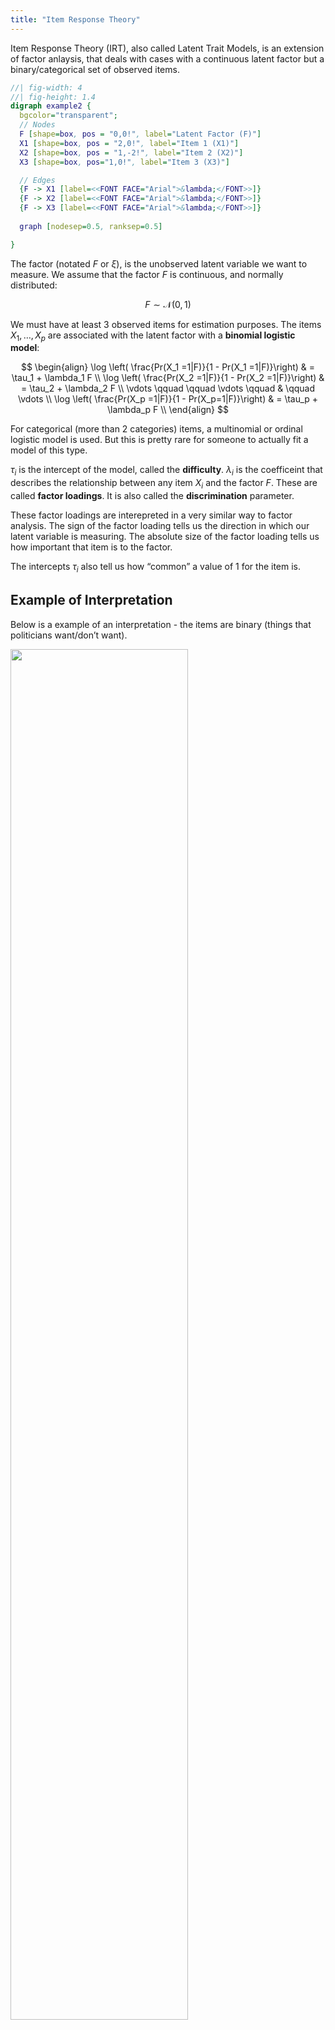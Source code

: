 ```yaml
---
title: "Item Response Theory"
---
```


Item Response Theory (IRT), also called Latent Trait Models, is an extension of factor anlaysis, that deals with cases with a continuous latent factor but a binary/categorical set of observed items.

::: center-graph
```dot
//| fig-width: 4
//| fig-height: 1.4
digraph example2 {
  bgcolor="transparent";
  // Nodes
  F [shape=box, pos = "0,0!", label="Latent Factor (F)"]
  X1 [shape=box, pos = "2,0!", label="Item 1 (X1)"]
  X2 [shape=box, pos = "1,-2!", label="Item 2 (X2)"]
  X3 [shape=box, pos="1,0!", label="Item 3 (X3)"]

  // Edges
  {F -> X1 [label=<<FONT FACE="Arial">&lambda;</FONT>>]}
  {F -> X2 [label=<<FONT FACE="Arial">&lambda;</FONT>>]}
  {F -> X3 [label=<<FONT FACE="Arial">&lambda;</FONT>>]}
  
  graph [nodesep=0.5, ranksep=0.5]

}
```
:::

The factor (notated $F$ or $\xi$), is the unobserved latent variable we want to measure. We assume that the factor $F$ is continuous, and normally distributed:

$$
F \sim \mathcal N(0, 1)
$$

We must have at least 3 observed items for estimation purposes. The items $X_1, \dots, X_p$ are associated with the latent factor with a **binomial logistic model**:

$$
\begin{align}
\log \left( \frac{Pr(X_1 =1|F)}{1 - Pr(X_1 =1|F)}\right) & = \tau_1 + \lambda_1 F \\
\log \left( \frac{Pr(X_2 =1|F)}{1 - Pr(X_2 =1|F)}\right) & = \tau_2 + \lambda_2 F \\
\vdots \qquad \qquad \vdots \qquad & \qquad \vdots \\
\log \left( \frac{Pr(X_p =1|F)}{1 - Pr(X_p=1|F)}\right) & = \tau_p + \lambda_p F \\
\end{align}
$$

::: small
For categorical (more than 2 categories) items, a multinomial or ordinal logistic model is used. But this is pretty rare for someone to actually fit a model of this type.
:::

$\tau_i$ is the intercept of the model, called the **difficulty**. $\lambda_i$ is the coefficeint that describes the relationship between any item $X_i$ and the factor $F$. These are called **factor loadings**. It is also called the **discrimination** parameter.

These factor loadings are interepreted in a very similar way to factor analysis. The sign of the factor loading tells us the direction in which our latent variable is measuring. The absolute size of the factor loading tells us how important that item is to the factor.

The intercepts $\tau_i$ also tell us how "common" a value of 1 for the item is.

::: {.callout-note collapse="true" appearance="simple"}
## Example of Interpretation

Below is a example of an interpretation - the items are binary (things that politicians want/don't want).

![](images/clipboard-4283525368.png){width="75%"}

We can first look at the signs:

-   The latent factor increases with agreeing (a value of 1) with PartialBirth, CapitalGains, and CAFTA.
-   The latent factor decreases with agreeing (a value of 1) with StemCell, IraqWithdraw, Immigration, and Minimum Wage.

From this, we can kind of get a sense that latent variable is measuring right-left political affiliation, with higher values indicating right-wing, since agreeing left wing policies like IraqWithdraw, Immigration, and Minimum Wage are negative.

The absolute size of the factor loadings are quite similar - we can see that CAFTA is the least important to the factor.

The $d$ (which in this output are the intercepts) show the average agreement with each item - we see the most people agree with MinimumWage and StemCell, and the least people agree with CAFTA and Immigration.
:::

The factor scores are also very similar to factor analysis - they are a linear combination, with weights determined by how large a loading is for a certain item.

The models can also accommodate confirmatory analysis and multiple factors, just like factor analysis can.

<br />

To run an item response theory mode, we need the **mirt** package:

```r
library(mirt)
```

Then, we run the model as follows (make sure to subset your data to only include the items).

```r
model <- mirt(data = my_data, model = 1, SE = TRUE)
coef(result)
```

::: small
model = 1 indicates how many factors you want to include.
:::

To get factor scores, we do the following:

```r
scores <- as.vector(fscores(model, method = "EAP"))
```

::: {.callout-note collapse="true" appearance="simple"}
## More on Choosing Between Models

To compare and choose between different models, we have a few ways.

1.  We can use a likelihood ratio test for nested models (see the regression section for more details).

```r
lavTestLRT(model1, model2)
```

2.  We can use a global goodness of fit test - essentially a likelihood ratio but with the full sample covariance matrix as the null model. We want to **fail to reject** the null, because we want our model to be as close to the sample covariance matrix as possible.

```r
lavTestLRT(model)
```

3.  We can use AIC and BIC to compare models since factor models are estimated with MLE. These are included in the output.

Unfortunately, fit indicies like RMSEA do not work on IRT models.
:::
